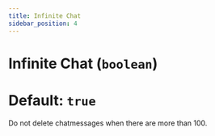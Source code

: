 ```yaml
---
title: Infinite Chat
sidebar_position: 4
---
```

# Infinite Chat (`boolean`)
# Default: `true`
Do not delete chatmessages when there are more than 100.
